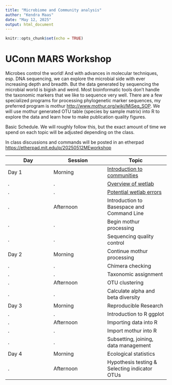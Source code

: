 ```yaml
---
title: "Microbiome and Community analysis"
author: "Kendra Maas"
date: "May 12, 2025"
output: html_document
---
```


```r
knitr::opts_chunk$set(echo = TRUE)
```
# UConn MARS Workshop 

Microbes control the world! And with advances in molecular techniques, esp. DNA sequencing, we can explore the microbial side with ever increasing depth and breadth. But the data generated by sequencing the microbial world is bigish and weird. Most bioinformatic tools don't handle the taxonomic markers that we like to sequence very well. There are a few specialized programs for processing phylogenetic marker sequences, my preferred program is mothur <http://www.mothur.org/wiki/MiSeq_SOP>. We will use mothur generated OTU table (species by sample matrix) into R to explore the data and learn how to make publication quality figures. 

Basic Schedule. We will roughly follow this, but the exact amount of time we spend on each topic will be adjusted depending on the class.

In class discussions and commands will be posted in an etherpad <https://etherpad.mit.edu/p/20250512MEworkshop>


Day|Session|Topic
------|-------|--------
Day 1|Morning|[Introduction to communities](https://krmaas.github.io/20250512MEworkshop/intro.communities.html)
.|.|[Overview of wetlab](https://krmaas.github.io/20250512MEworkshop/introWetLab.html) 
.|.|[Potential wetlab errors](https://krmaas.github.io/20250512MEworkshop/wetLabErrors.html)
.|Afternoon| Introduction to Basespace and Command Line 
.|.|Begin mothur processing
.|.|Sequencing quality control
Day 2|Morning|Continue mothur processing
.|.|Chimera checking
.|.|Taxonomic assignment
.|Afternoon|OTU clustering
.|.|Calculate alpha and beta diversity
Day 3|Morning|Reproducible Research
.|.|Introduction to R ggplot
.|Afternoon|Importing data into R
.|.|Import mothur into R
.|.|Subsetting, joining, data management
Day 4|Morning|Ecological statistics
.|Afternoon|Hypothesis testing & Selecting indicator OTUs
